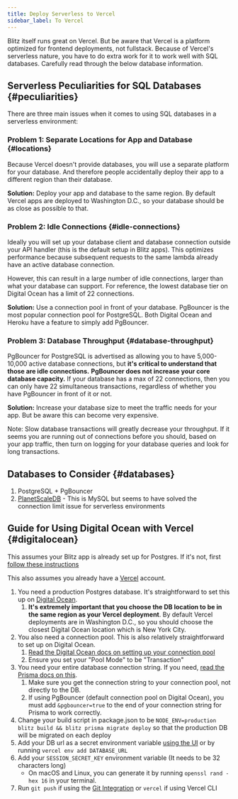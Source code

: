 ```yaml
---
title: Deploy Serverless to Vercel
sidebar_label: To Vercel
---
```


<Card type="info">
  Blitz itself runs great on Vercel. But be aware that Vercel is a
  platform optimized for frontend deployments, not fullstack. Because of
  Vercel's serverless nature, you have to do extra work for it to work
  well with SQL databases. Carefully read through the below database
  information.
</Card>

## Serverless Peculiarities for SQL Databases {#peculiarities}

There are three main issues when it comes to using SQL databases in a
serverless environment:

### Problem 1: Separate Locations for App and Database {#locations}

Because Vercel doesn't provide databases, you will use a separate platform
for your database. And therefore people accidentally deploy their app to a
different region than their database.

**Solution:** Deploy your app and database to the same region. By default
Vercel apps are deployed to Washington D.C., so your database should be as
close as possible to that.

### Problem 2: Idle Connections {#idle-connections}

Ideally you will set up your database client and database connection
outside your API handler (this is the default setup in Blitz apps). This
optimizes performance because subsequent requests to the same lambda
already have an active database connection.

However, this can result in a large number of idle connections, larger
than what your database can support. For reference, the lowest database
tier on Digital Ocean has a limit of 22 connections.

**Solution:** Use a connection pool in front of your database. PgBouncer
is the most popular connection pool for PostgreSQL. Both Digital Ocean and
Heroku have a feature to simply add PgBouncer.

### Problem 3: Database Throughput {#database-throughput}

PgBouncer for PostgreSQL is advertised as allowing you to have
5,000-10,000 active database connections, but **it's critical to
understand that those are idle connections.** **PgBouncer does not
increase your core database capacity.** If your database has a max of 22
connections, then you can only have 22 simultaneous transactions,
regardless of whether you have PgBouncer in front of it or not.

**Solution:** Increase your database size to meet the traffic needs for
your app. But be aware this can become very expensive.

Note: Slow database transactions will greatly decrease your throughput. If
it seems you are running out of connections before you should, based on
your app traffic, then turn on logging for your database queries and look
for long transactions.

## Databases to Consider {#databases}

1. PostgreSQL + PgBouncer
2. [PlanetScaleDB](https://www.planetscale.com) - This is MySQL but seems
   to have solved the connection limit issue for serverless environments

## Guide for Using Digital Ocean with Vercel {#digitalocean}

This assumes your Blitz app is already set up for Postgres. If it's not,
first
[follow these instructions](./database-overview#switch-to-postgre-sql)

This also assumes you already have a [Vercel](https://vercel.com) account.

1. You need a production Postgres database. It's straightforward to set
   this up on
   [Digital Ocean](https://www.digitalocean.com/products/managed-databases-postgresql/?refcode=eab6549a2fed).
   1. **It's extremely important that you choose the DB location to be in
      the same region as your Vercel deployment**. By default Vercel
      deployments are in Washington D.C., so you should choose the closest
      Digital Ocean location which is New York City.
2. You also need a connection pool. This is also relatively
   straightforward to set up on Digital Ocean.
   1. [Read the Digital Ocean docs on setting up your connection pool](https://www.digitalocean.com/docs/databases/postgresql/how-to/manage-connection-pools/#creating-a-connection-pool?refcode=466ad3d3063d)
   2. Ensure you set your "Pool Mode" to be "Transaction"
3. You need your entire database connection string. If you need,
   [read the Prisma docs on this](https://www.prisma.io/docs/reference/database-connectors/postgresql#connection-details).
   1. Make sure you get the connection string to your connection pool, not
      directly to the DB.
   2. If using PgBouncer (default connection pool on Digital Ocean), you
      must add `&pgbouncer=true` to the end of your connection string for
      Prisma to work correctly.
4. Change your build script in package.json to be
   `NODE_ENV=production blitz build && blitz prisma migrate deploy` so
   that the production DB will be migrated on each deploy
5. Add your DB url as a secret environment variable
   [using the UI](https://vercel.com/blog/custom-environments-ui) or by
   running `vercel env add DATABASE_URL`
6. Add your `SESSION_SECRET_KEY` environment variable (It needs to be 32
   characters long)
   - On macOS and Linux, you can generate it by running
     `openssl rand -hex 16` in your terminal.
7. Run `git push` if using the
   [Git Integration](https://vercel.com/docs/v2/git-integrations) or
   `vercel` if using Vercel CLI
